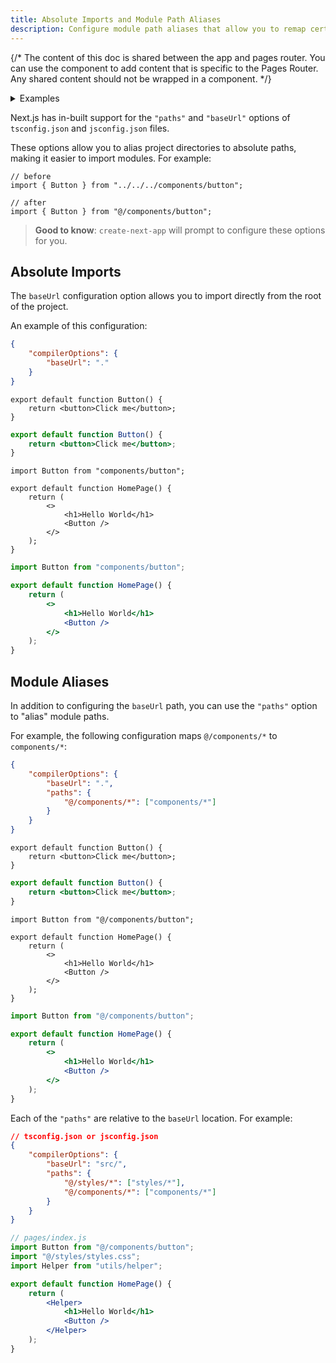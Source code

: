 ```yaml
---
title: Absolute Imports and Module Path Aliases
description: Configure module path aliases that allow you to remap certain import paths.
---
```


{/* The content of this doc is shared between the app and pages router. You can use the  component to add content that is specific to the Pages Router. Any shared content should not be wrapped in a component. */}

<details>
  <summary>Examples</summary>

-   [Absolute Imports and Aliases](https://github.com/vercel/next.js/tree/canary/examples/with-absolute-imports)

</details>

Next.js has in-built support for the `"paths"` and `"baseUrl"` options of `tsconfig.json` and `jsconfig.json` files.

These options allow you to alias project directories to absolute paths, making it easier to import modules. For example:

```tsx
// before
import { Button } from "../../../components/button";

// after
import { Button } from "@/components/button";
```

> **Good to know**: `create-next-app` will prompt to configure these options for you.

## Absolute Imports

The `baseUrl` configuration option allows you to import directly from the root of the project.

An example of this configuration:

```json filename="tsconfig.json or jsconfig.json"
{
	"compilerOptions": {
		"baseUrl": "."
	}
}
```

```tsx filename="components/button.tsx" switcher
export default function Button() {
	return <button>Click me</button>;
}
```

```jsx filename="components/button.js" switcher
export default function Button() {
	return <button>Click me</button>;
}
```

```tsx filename="app/page.tsx" switcher
import Button from "components/button";

export default function HomePage() {
	return (
		<>
			<h1>Hello World</h1>
			<Button />
		</>
	);
}
```

```jsx filename="app/page.js" switcher
import Button from "components/button";

export default function HomePage() {
	return (
		<>
			<h1>Hello World</h1>
			<Button />
		</>
	);
}
```

## Module Aliases

In addition to configuring the `baseUrl` path, you can use the `"paths"` option to "alias" module paths.

For example, the following configuration maps `@/components/*` to `components/*`:

```json filename="tsconfig.json or jsconfig.json"
{
	"compilerOptions": {
		"baseUrl": ".",
		"paths": {
			"@/components/*": ["components/*"]
		}
	}
}
```

```tsx filename="components/button.tsx" switcher
export default function Button() {
	return <button>Click me</button>;
}
```

```jsx filename="components/button.js" switcher
export default function Button() {
	return <button>Click me</button>;
}
```

```tsx filename="app/page.tsx" switcher
import Button from "@/components/button";

export default function HomePage() {
	return (
		<>
			<h1>Hello World</h1>
			<Button />
		</>
	);
}
```

```jsx filename="app/page.js" switcher
import Button from "@/components/button";

export default function HomePage() {
	return (
		<>
			<h1>Hello World</h1>
			<Button />
		</>
	);
}
```

Each of the `"paths"` are relative to the `baseUrl` location. For example:

```json
// tsconfig.json or jsconfig.json
{
	"compilerOptions": {
		"baseUrl": "src/",
		"paths": {
			"@/styles/*": ["styles/*"],
			"@/components/*": ["components/*"]
		}
	}
}
```

```jsx
// pages/index.js
import Button from "@/components/button";
import "@/styles/styles.css";
import Helper from "utils/helper";

export default function HomePage() {
	return (
		<Helper>
			<h1>Hello World</h1>
			<Button />
		</Helper>
	);
}
```
